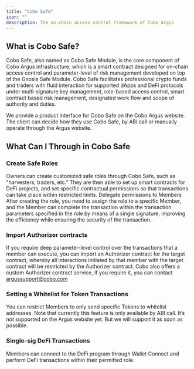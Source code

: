 ```yaml
---
title: "Cobo Safe"
icon: ""
description: The on-chain access control framework of Cobo Argus
---
```

##  What is Cobo Safe?
Cobo Safe, also named as Cobo Safe Module,  is the core component of Cobo Argus  infrastructure, which is a smart contract designed for on-chain access control and parameter-level of risk management developed on top of the Gnosis Safe Module. Cobo Safe facilitates professional crypto funds and traders with fluid interaction for supported dApps and DeFi protocols under multi-signature key management, role-based access control, smart contract based risk management, designated work flow and scope of authority and duties.

We provide a product interface for Cobo Safe on the Cobo Argus website. The client can decide how they use Cobo Safe, by ABI call or manually operate through the Argus website.

## What Can I Through in Cobo Safe

### Create Safe Roles
Owners can create customized safe roles through Cobo Safe, such as "harvesters, traders, etc.” They are then able to set up smart contracts for DeFi projects, and set specific contractual permissions so that transactions can take place within restricted limits.
Delegate permissions to Members
After creating the role, you need to assign the role to a specific Member, and the Member can complete the transaction within the transaction parameters specified in the role by means of a single signature, improving the efficiency while ensuring the security of the transaction.

### Import Authorizer contracts
If you require deep parameter-level control over the transactions that a member can execute, you can import an Authorizer contract for the target contract, whereby all interactions initiated by that member with the target contract will be restricted by the Authorizer contract.
Cobo also offers a custom Authorizer contract service, if you require it, you can contact argussupport@cobo.com

### Setting a Whitelist for Token Transactions
You can restrict Members to only send specific Tokens to whitelist addresses.
Note that currently this feature is only available by ABI call. It’s not supported on the Argus website yet. But we will support it as soon as possible.

### Single-sig DeFi Transactions
Members can connect to the DeFi program through Wallet Connect and perform DeFi transactions within their permitted role.
